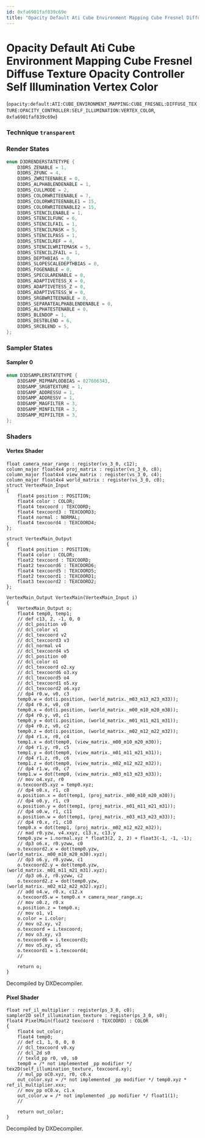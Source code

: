 ```yaml
---
id: 0xfa6901faf839c69e
title: "Opacity Default Ati Cube Environment Mapping Cube Fresnel Diffuse Texture Opacity Controller Self Illumination Vertex Color"
---
```


# Opacity Default Ati Cube Environment Mapping Cube Fresnel Diffuse Texture Opacity Controller Self Illumination Vertex Color
(`opacity:default:ATI:CUBE_ENVIRONMENT_MAPPING:CUBE_FRESNEL:DIFFUSE_TEXTURE:OPACITY_CONTROLLER:SELF_ILLUMINATION:VERTEX_COLOR`, `0xfa6901faf839c69e`)

### Technique `transparent`
### Render States
```cpp
enum D3DRENDERSTATETYPE {
	D3DRS_ZENABLE = 1,
	D3DRS_ZFUNC = 4,
	D3DRS_ZWRITEENABLE = 0,
	D3DRS_ALPHABLENDENABLE = 1,
	D3DRS_CULLMODE = 2,
	D3DRS_COLORWRITEENABLE = 7,
	D3DRS_COLORWRITEENABLE1 = 15,
	D3DRS_COLORWRITEENABLE2 = 15,
	D3DRS_STENCILENABLE = 1,
	D3DRS_STENCILFUNC = 6,
	D3DRS_STENCILFAIL = 1,
	D3DRS_STENCILMASK = 5,
	D3DRS_STENCILPASS = 1,
	D3DRS_STENCILREF = 4,
	D3DRS_STENCILWRITEMASK = 5,
	D3DRS_STENCILZFAIL = 1,
	D3DRS_DEPTHBIAS = 0,
	D3DRS_SLOPESCALEDEPTHBIAS = 0,
	D3DRS_FOGENABLE = 0,
	D3DRS_SPECULARENABLE = 0,
	D3DRS_ADAPTIVETESS_X = 0,
	D3DRS_ADAPTIVETESS_Z = 0,
	D3DRS_ADAPTIVETESS_W = 0,
	D3DRS_SRGBWRITEENABLE = 0,
	D3DRS_SEPARATEALPHABLENDENABLE = 0,
	D3DRS_ALPHATESTENABLE = 0,
	D3DRS_BLENDOP = 1,
	D3DRS_DESTBLEND = 6,
	D3DRS_SRCBLEND = 5,
};
```
### Sampler States
#### Sampler 0
```cpp
enum D3DSAMPLERSTATETYPE {
	D3DSAMP_MIPMAPLODBIAS = 827606343,
	D3DSAMP_SRGBTEXTURE = 1,
	D3DSAMP_ADDRESSU = 1,
	D3DSAMP_ADDRESSV = 1,
	D3DSAMP_MAGFILTER = 3,
	D3DSAMP_MINFILTER = 3,
	D3DSAMP_MIPFILTER = 3,
};
```
### Shaders
#### Vertex Shader
```hlsl
float camera_near_range : register(vs_3_0, c12);
column_major float4x4 proj_matrix : register(vs_3_0, c8);
column_major float4x4 view_matrix : register(vs_3_0, c4);
column_major float4x4 world_matrix : register(vs_3_0, c0);
struct VertexMain_Input
{
    float4 position : POSITION;
    float4 color : COLOR;
    float4 texcoord : TEXCOORD;
    float4 texcoord3 : TEXCOORD3;
    float4 normal : NORMAL;
    float4 texcoord4 : TEXCOORD4;
};

struct VertexMain_Output
{
    float4 position : POSITION;
    float4 color : COLOR;
    float2 texcoord : TEXCOORD;
    float2 texcoord6 : TEXCOORD6;
    float4 texcoord5 : TEXCOORD5;
    float2 texcoord1 : TEXCOORD1;
    float3 texcoord2 : TEXCOORD2;
};

VertexMain_Output VertexMain(VertexMain_Input i)
{
    VertexMain_Output o;
    float4 temp0, temp1;
    // def c13, 2, -1, 0, 0
    // dcl_position v0
    // dcl_color v1
    // dcl_texcoord v2
    // dcl_texcoord3 v3
    // dcl_normal v4
    // dcl_texcoord4 v5
    // dcl_position o0
    // dcl_color o1
    // dcl_texcoord o2.xy
    // dcl_texcoord6 o3.xy
    // dcl_texcoord5 o4
    // dcl_texcoord1 o5.xy
    // dcl_texcoord2 o6.xyz
    // dp4 r0.w, v0, c3
    temp0.w = dot(i.position, (world_matrix._m03_m13_m23_m33));
    // dp4 r0.x, v0, c0
    temp0.x = dot(i.position, (world_matrix._m00_m10_m20_m30));
    // dp4 r0.y, v0, c1
    temp0.y = dot(i.position, (world_matrix._m01_m11_m21_m31));
    // dp4 r0.z, v0, c2
    temp0.z = dot(i.position, (world_matrix._m02_m12_m22_m32));
    // dp4 r1.x, r0, c4
    temp1.x = dot(temp0, (view_matrix._m00_m10_m20_m30));
    // dp4 r1.y, r0, c5
    temp1.y = dot(temp0, (view_matrix._m01_m11_m21_m31));
    // dp4 r1.z, r0, c6
    temp1.z = dot(temp0, (view_matrix._m02_m12_m22_m32));
    // dp4 r1.w, r0, c7
    temp1.w = dot(temp0, (view_matrix._m03_m13_m23_m33));
    // mov o4.xyz, r0
    o.texcoord5.xyz = temp0.xyz;
    // dp4 o0.x, r1, c8
    o.position.x = dot(temp1, (proj_matrix._m00_m10_m20_m30));
    // dp4 o0.y, r1, c9
    o.position.y = dot(temp1, (proj_matrix._m01_m11_m21_m31));
    // dp4 o0.w, r1, c11
    o.position.w = dot(temp1, (proj_matrix._m03_m13_m23_m33));
    // dp4 r0.x, r1, c10
    temp0.x = dot(temp1, (proj_matrix._m02_m12_m22_m32));
    // mad r0.yzw, v4.xxyz, c13.x, c13.y
    temp0.yzw = i.normal.xyz * float3(2, 2, 2) + float3(-1, -1, -1);
    // dp3 o6.x, r0.yzww, c0
    o.texcoord2.x = dot(temp0.yzw, (world_matrix._m00_m10_m20_m30).xyz);
    // dp3 o6.y, r0.yzww, c1
    o.texcoord2.y = dot(temp0.yzw, (world_matrix._m01_m11_m21_m31).xyz);
    // dp3 o6.z, r0.yzww, c2
    o.texcoord2.z = dot(temp0.yzw, (world_matrix._m02_m12_m22_m32).xyz);
    // add o4.w, r0.x, c12.x
    o.texcoord5.w = temp0.x + camera_near_range.x;
    // mov o0.z, r0.x
    o.position.z = temp0.x;
    // mov o1, v1
    o.color = i.color;
    // mov o2.xy, v2
    o.texcoord = i.texcoord;
    // mov o3.xy, v3
    o.texcoord6 = i.texcoord3;
    // mov o5.xy, v5
    o.texcoord1 = i.texcoord4;
    // 

    return o;
}
```
Decompiled by DXDecompiler.
#### Pixel Shader
```hlsl
float ref_il_multiplier : register(ps_3_0, c0);
sampler2D self_illumination_texture : register(ps_3_0, s0);
float4 PixelMain(float2 texcoord : TEXCOORD) : COLOR
{
    float4 out_color;
    float4 temp0;
    // def c1, 1, 0, 0, 0
    // dcl_texcoord v0.xy
    // dcl_2d s0
    // texld_pp r0, v0, s0
    temp0 = /* not implemented _pp modifier */ tex2D(self_illumination_texture, texcoord.xy);
    // mul_pp oC0.xyz, r0, c0.x
    out_color.xyz = /* not implemented _pp modifier */ temp0.xyz * ref_il_multiplier.xxx;
    // mov_pp oC0.w, c1.x
    out_color.w = /* not implemented _pp modifier */ float1(1);
    // 

    return out_color;
}
```
Decompiled by DXDecompiler.
